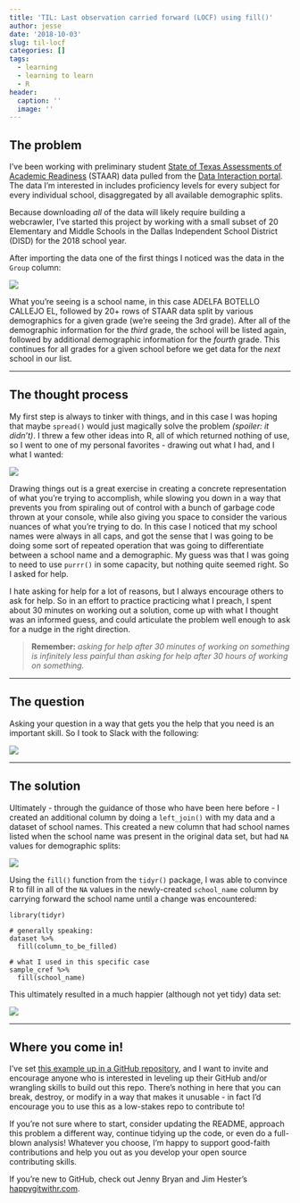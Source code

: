 ```yaml
---
title: 'TIL: Last observation carried forward (LOCF) using fill()'
author: jesse
date: '2018-10-03'
slug: til-locf
categories: []
tags:
  - learning
  - learning to learn
  - R
header:
  caption: ''
  image: ''
---
```


## The problem
I've been working with preliminary student [State of Texas Assessments of Academic Readiness](https://tea.texas.gov/student.assessment/staar/) (STAAR) data pulled from the [Data Interaction portal](https://txreports.emetric.net/?domain=1&report=1). The data I'm interested in includes proficiency levels for every subject for every individual school, disaggregated by all available demographic splits.

Because downloading _all_ of the data will likely require building a webcrawler, I've started this project by working with a small subset of 20 Elementary and Middle Schools in the Dallas Independent School District (DISD) for the 2018 school year.

After importing the data one of the first things I noticed was the data in the `Group` column:

![](https://i.imgur.com/SEWEVFe.png)

What you're seeing is a school name, in this case ADELFA BOTELLO CALLEJO EL, followed by 20+ rows of STAAR data split by various demographics for a given grade (we're seeing the 3rd grade). After all of the demographic information for the _third_ grade, the school will be listed again, followed by additional demographic information for the _fourth_ grade. This continues for all grades for a given school before we get data for the _next_ school in our list.

***

## The thought process
My first step is always to tinker with things, and in this case I was hoping that maybe `spread()` would just magically solve the problem _(spoiler: it didn't)_. I threw a few other ideas into R, all of which returned nothing of use, so I went to one of my personal favorites - drawing out what I had, and I what I wanted:

![](https://i.imgur.com/TOHGpXN.jpg)

Drawing things out is a great exercise in creating a concrete representation of what you're trying to accomplish, while slowing you down in a way that prevents you from spiraling out of control with a bunch of garbage code thrown at your console, while also giving you space to consider the various nuances of what you're trying to do. In this case I noticed that my school names were always in all caps, and got the sense that I was going to be doing some sort of repeated operation that was going to differentiate between a school name and a demographic. My guess was that I was going to need to use `purrr()` in some capacity, but nothing quite seemed right. So I asked for help.

I hate asking for help for a lot of reasons, but I always encourage others to ask for help. So in an effort to practice practicing what I preach, I spent about 30 minutes on working out a solution, come up with what I thought was an informed guess, and could articulate the problem well enough to ask for a nudge in the right direction. 

> **Remember:** _asking for help after 30 minutes of working on something is infinitely less painful than asking for help after 30 hours of working on something._

***

## The question
Asking your question in a way that gets you the help that you need is an important skill. So I took to Slack with the following:

![](https://i.imgur.com/rpQuwhM.png)

***

## The solution
Ultimately - through the guidance of those who have been here before - I created an additional column by doing a `left_join()` with my data and a dataset of school names. This created a new column that had school names listed when the school name was present in the original data set, but had `NA` values for demographic splits: 

![](https://i.imgur.com/nD6nqIT.png)

Using the `fill()` function from the `tidyr()` package, I was able to convince R to fill in all of the `NA` values in the newly-created `school_name` column by carrying forward the school name until a change was encountered:

```
library(tidyr)

# generally speaking:
dataset %>% 
  fill(column_to_be_filled)

# what I used in this specific case
sample_cref %>% 
  fill(school_name)
```
This ultimately resulted in a much happier (although not yet tidy) data set:

![](https://i.imgur.com/GzOcRdk.png)

***

## Where you come in!
I've set [this example up in a GitHub repository](https://github.com/jmostipak/til_locf_blogpost), and I want to invite and encourage anyone who is interested in leveling up their GitHub and/or wrangling skills to build out this repo. There's nothing in here that you can break, destroy, or modify in a way that makes it unusable - in fact I'd encourage you to use this as a low-stakes repo to contribute to! 

If you're not sure where to start, consider updating the README, approach this problem a different way, continue tidying up the code, or even do a full-blown analysis! Whatever you choose, I'm happy to support good-faith contributions and help you out as you develop your open source contributing skills.

If you're new to GitHub, check out Jenny Bryan and Jim Hester's [happygitwithr.com](http://happygitwithr.com/).
